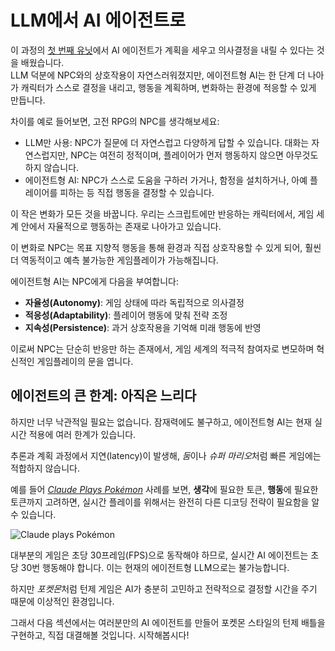 # LLM에서 AI 에이전트로

이 과정의 [첫 번째 유닛](https://huggingface.co/learn/agents-course/unit1/introduction)에서 AI 에이전트가 계획을 세우고 의사결정을 내릴 수 있다는 것을 배웠습니다.  
LLM 덕분에 NPC와의 상호작용이 자연스러워졌지만, 에이전트형 AI는 한 단계 더 나아가 캐릭터가 스스로 결정을 내리고, 행동을 계획하며, 변화하는 환경에 적응할 수 있게 만듭니다.

차이를 예로 들어보면, 고전 RPG의 NPC를 생각해보세요:

- LLM만 사용: NPC가 질문에 더 자연스럽고 다양하게 답할 수 있습니다. 대화는 자연스럽지만, NPC는 여전히 정적이며, 플레이어가 먼저 행동하지 않으면 아무것도 하지 않습니다.
- 에이전트형 AI: NPC가 스스로 도움을 구하러 가거나, 함정을 설치하거나, 아예 플레이어를 피하는 등 직접 행동을 결정할 수 있습니다.

이 작은 변화가 모든 것을 바꿉니다. 우리는 스크립트에만 반응하는 캐릭터에서, 게임 세계 안에서 자율적으로 행동하는 존재로 나아가고 있습니다.

이 변화로 NPC는 목표 지향적 행동을 통해 환경과 직접 상호작용할 수 있게 되어, 훨씬 더 역동적이고 예측 불가능한 게임플레이가 가능해집니다.

에이전트형 AI는 NPC에게 다음을 부여합니다:

- **자율성(Autonomy)**: 게임 상태에 따라 독립적으로 의사결정
- **적응성(Adaptability)**: 플레이어 행동에 맞춰 전략 조정
- **지속성(Persistence)**: 과거 상호작용을 기억해 미래 행동에 반영

이로써 NPC는 단순히 반응만 하는 존재에서, 게임 세계의 적극적 참여자로 변모하며 혁신적인 게임플레이의 문을 엽니다.


## 에이전트의 큰 한계: **아직은 느리다**

하지만 너무 낙관적일 필요는 없습니다. 잠재력에도 불구하고, 에이전트형 AI는 현재 실시간 적용에 여러 한계가 있습니다.

추론과 계획 과정에서 지연(latency)이 발생해, *둠*이나 *슈퍼 마리오*처럼 빠른 게임에는 적합하지 않습니다.

예를 들어 [_Claude Plays Pokémon_](https://www.twitch.tv/claudeplayspokemon) 사례를 보면, **생각**에 필요한 토큰, **행동**에 필요한 토큰까지 고려하면, 실시간 플레이를 위해서는 완전히 다른 디코딩 전략이 필요함을 알 수 있습니다.

<img src="https://huggingface.co/datasets/agents-course/course-images/resolve/main/en/bonus-unit3/claude-plays-pokemon.png" alt="Claude plays Pokémon"/>

대부분의 게임은 초당 30프레임(FPS)으로 동작해야 하므로, 실시간 AI 에이전트는 초당 30번 행동해야 합니다. 이는 현재의 에이전트형 LLM으로는 불가능합니다.

하지만 *포켓몬*처럼 턴제 게임은 AI가 충분히 고민하고 전략적으로 결정할 시간을 주기 때문에 이상적인 환경입니다.

그래서 다음 섹션에서는 여러분만의 AI 에이전트를 만들어 포켓몬 스타일의 턴제 배틀을 구현하고, 직접 대결해볼 것입니다. 시작해봅시다! 